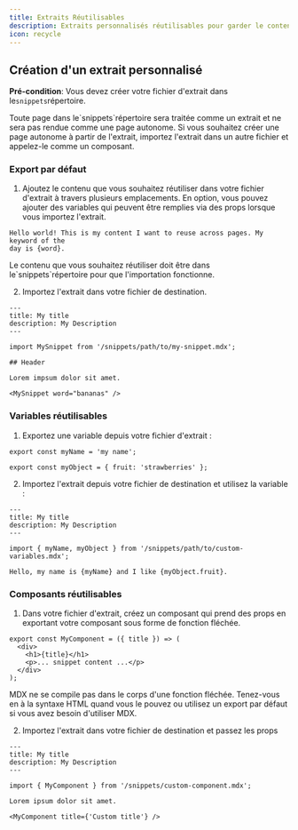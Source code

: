 ```yaml
---
title: Extraits Réutilisables
description: Extraits personnalisés réutilisables pour garder le contenu synchronisé
icon: recycle
---
```



<SnippetIntro />

## Création d'un extrait personnalisé

**Pré-condition**: Vous devez créer votre fichier d'extrait dans le`snippets`répertoire.

<Note>
  Toute page dans le`snippets`répertoire sera traitée comme un extrait et ne sera pas
  rendue comme une page autonome. Si vous souhaitez créer une page autonome
  à partir de l'extrait, importez l'extrait dans un autre fichier et appelez-le comme un
  composant.
</Note>

### Export par défaut

1. Ajoutez le contenu que vous souhaitez réutiliser dans votre fichier d'extrait à travers plusieurs
   emplacements. En option, vous pouvez ajouter des variables qui peuvent être remplies via des props
   lorsque vous importez l'extrait.

```mdx snippets/my-snippet.mdx
Hello world! This is my content I want to reuse across pages. My keyword of the
day is {word}.
```

<Warning>
  Le contenu que vous souhaitez réutiliser doit être dans le`snippets`répertoire pour
  que l'importation fonctionne.
</Warning>

2. Importez l'extrait dans votre fichier de destination.

```mdx destination-file.mdx
---
title: My title
description: My Description
---

import MySnippet from '/snippets/path/to/my-snippet.mdx';

## Header

Lorem impsum dolor sit amet.

<MySnippet word="bananas" />
```

### Variables réutilisables

1. Exportez une variable depuis votre fichier d'extrait :

```mdx snippets/path/to/custom-variables.mdx
export const myName = 'my name';

export const myObject = { fruit: 'strawberries' };
```

2. Importez l'extrait depuis votre fichier de destination et utilisez la variable :

```mdx destination-file.mdx
---
title: My title
description: My Description
---

import { myName, myObject } from '/snippets/path/to/custom-variables.mdx';

Hello, my name is {myName} and I like {myObject.fruit}.
```

### Composants réutilisables

1. Dans votre fichier d'extrait, créez un composant qui prend des props en exportant
   votre composant sous forme de fonction fléchée.

```mdx snippets/custom-component.mdx
export const MyComponent = ({ title }) => (
  <div>
    <h1>{title}</h1>
    <p>... snippet content ...</p>
  </div>
);
```

<Warning>
  MDX ne se compile pas dans le corps d'une fonction fléchée. Tenez-vous en à la syntaxe HTML
  quand vous le pouvez ou utilisez un export par défaut si vous avez besoin d'utiliser MDX.
</Warning>

2. Importez l'extrait dans votre fichier de destination et passez les props

```mdx destination-file.mdx
---
title: My title
description: My Description
---

import { MyComponent } from '/snippets/custom-component.mdx';

Lorem ipsum dolor sit amet.

<MyComponent title={'Custom title'} />
```
